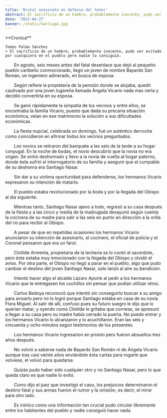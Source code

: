 ```yaml
---
title: 'Brutal asesinato en defensa del honor'
abstract: El sacrificio de un hombre, probablemente inocente, pudo ser evitado por cualquiera en el pueblo pero nadie lo consiguió.
date: '2023-04-27'
banner: /static/Santiago.jpg
---
```


<div style={{ textAlign: 'justify' }}>
    **Cronica**

    Tomás Palma Sánchez
    > El sacrificio de un hombre, probablemente inocente, pudo ser evitado por cualquiera en el pueblo pero nadie lo consiguió.

  En agosto, seis meses antes del fatal desenlace que dejó al pequeño pueblo caribeño conmocionado, llegó un joven de nombre Bayardo San Román,
    un ingeniero adinerado, en busca de esposa.

  Según refiere la propietaria de la pensión donde se alojaba, quedó cautivado por una joven lugareña llamada Ángela Vicario nada mas verla
    y decidió convertirla en su esposa.

  Se ganó rápidamente la simpatia de los vecinos y entre ellos, se encontraba la familia Vicario, puesto que dada su precaria situación económica,
    veian en ese matrimonio la solución a sus dificultades económicas.

  La fiesta nupcial, celebrada un domingo, fué un auténtico derroche como coincidieron en afirmar todos los vecinos preguntados.

  Los novios se retiraron del banquete a las seis de la tarde a su hogar conyugal. En la noche de bodas, el novio descubrió que la novia no era
    virgen. Se sintió deshonrado y llevo a la novia de vuelta al hogar paterno, donde ésta sufrió el interrogatorio de su familia y aseguró que el cumpable
    de su deshonra era Santiago Nasar.

  Sin dar a su víctima oportunidad para defenderse, los hermanos Vicario expresaron su intención de matarlo.

  El pueblo estaba revolucionado por la boda y por la llegada del Obispo al dia siguiente.

  Mientras tanto, Santiago Nasar ajeno a todo, regresó a su casa después de la fiesta y a las cinco y media de la madrugada desayunó según cuenta la
    cocinera de su madre para salir a las seis en punto en dirección a la orilla del rio para recibir al Obispo.

  A pesar de que en repetidas ocasiones los hermanos Vicario anunciaron su intención de asesinarlo, el cocinero, el oficial de policia y el Coronel
    pensaron que era un farol.

  Clotilde Armenta, propietaria de la lechería se lo contó al sacerdote, pero éste estaba muy emocionado con la llegada del Obispo y olvidó el aviso.
    Por otra parte, el Obispo no llegó a parar en el pueblo, algo que pudo cambiar el destino del joven Santiago Nasar, solo lanzó al aire su bendición.

  Intentó hacer algo el alcalde Lázaro Aporte al pedir a los hermanos Vicario que le entregasen los cuchillos sin pensar que podian utilizar otros.

  Carlos Bedoya reconoció que intentó sin conseguirlo buscar a su amigo para avisarlo pero no lo logró porque Santiago estaba en casa de su novia
    Flora Miguel. Al salir de allí, confuso pues su futuro suegro le dijo que lo querían matar, y oyendo como Clotilde le gritaba que corriese, se apresuró
    a llegar a su casa pero su madre había cerrado la puerta. No puedo entrar y los hermanos Vicario lo alcanzaron y lo acuchillaron. Eran las seis y cincuenta y ocho
    minutos según testimonios de los presentes.

  Los hermanos Vicario ingresarion en prisión pero fueron absueltos tres años después.

  No volvió a saberse nada de Bayardo San Román ni de Ángela Vicario aunque tras casi veinte años enviándole ésta cartas para rogarle que volviese,
    el volvió para quedarse.

  Quizás pudo haber sido cualquier otro y no Santiago Nasar, pero lo que queda claro es que nadie lo evitó.

  Como dijo el juez que investigó el caso, los prejuicios determinaron el destino fatal y sus armas fueron el rumor y la omisión, es decir,
    el mirar para otro lado.

  Es irónico como una información tan crucial pudo circular libremente entre los habitantes del pueblo y nadie consiguió hacer nada.

</div>